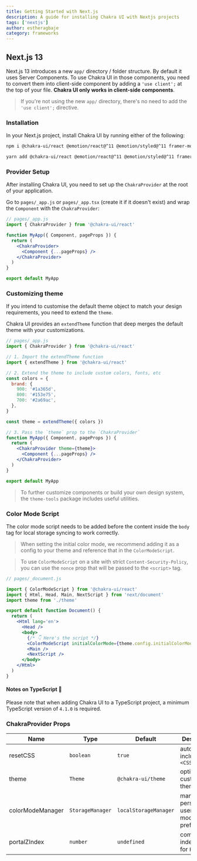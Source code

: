 ```yaml
---
title: Getting Started with Next.js
description: A guide for installing Chakra UI with Nextjs projects
tags: ['nextjs']
author: estheragbaje
category: frameworks
---
```


<Box mt={3}>
  <AspectRatio ratio={16 / 8.84}>
    <VideoPlayer
      width='100%'
      height='100%'
      url='https://www.youtube.com/watch?v=wI2vqXsjsIo'
      config={{
        youtube: {
          playerVars: {
            controls: true,
          },
        },
      }}
    />
  </AspectRatio>
</Box>

## Next.js 13

Next.js 13 introduces a new `app/` directory / folder structure. By default it
uses Server Components. To use Chakra UI in those components, you need to
convert them into client-side component by adding a `'use client';` at the top
of your file. **Chakra UI only works in client-side components**.

> If you're not using the new `app/` directory, there's no need to add the
> `'use client';` directive.

### Installation

In your Next.js project, install Chakra UI by running either of the following:

```bash
npm i @chakra-ui/react @emotion/react@^11 @emotion/styled@^11 framer-motion@^6
```

```bash
yarn add @chakra-ui/react @emotion/react@^11 @emotion/styled@^11 framer-motion@^6
```

### Provider Setup

After installing Chakra UI, you need to set up the `ChakraProvider` at the root
of your application.

Go to `pages/_app.js` or `pages/_app.tsx` (create it if it doesn't exist) and
wrap the `Component` with the `ChakraProvider`:

```jsx live=false
// pages/_app.js
import { ChakraProvider } from '@chakra-ui/react'

function MyApp({ Component, pageProps }) {
  return (
    <ChakraProvider>
      <Component {...pageProps} />
    </ChakraProvider>
  )
}

export default MyApp
```

### Customizing theme

If you intend to customise the default theme object to match your design
requirements, you need to extend the `theme`.

Chakra UI provides an `extendTheme` function that deep merges the default theme
with your customizations.

```jsx live=false
// pages/_app.js
import { ChakraProvider } from '@chakra-ui/react'

// 1. Import the extendTheme function
import { extendTheme } from '@chakra-ui/react'

// 2. Extend the theme to include custom colors, fonts, etc
const colors = {
  brand: {
    900: '#1a365d',
    800: '#153e75',
    700: '#2a69ac',
  },
}

const theme = extendTheme({ colors })

// 3. Pass the `theme` prop to the `ChakraProvider`
function MyApp({ Component, pageProps }) {
  return (
    <ChakraProvider theme={theme}>
      <Component {...pageProps} />
    </ChakraProvider>
  )
}

export default MyApp
```

> To further customize components or build your own design system, the
> `theme-tools` package includes useful utilities.

### Color Mode Script

The color mode script needs to be added before the content inside the `body` tag
for local storage syncing to work correctly.

> When setting the initial color mode, we recommend adding it as a config to
> your theme and reference that in the `ColorModeScript`.

> To use `ColorModeScript` on a site with strict `Content-Security-Policy`, you
> can use the `nonce` prop that will be passed to the `<script>` tag.

```jsx live=false ln={14}
// pages/_document.js

import { ColorModeScript } from '@chakra-ui/react'
import { Html, Head, Main, NextScript } from 'next/document'
import theme from './theme'

export default function Document() {
  return (
    <Html lang='en'>
      <Head />
      <body>
        {/* 👇 Here's the script */}
        <ColorModeScript initialColorMode={theme.config.initialColorMode} />
        <Main />
        <NextScript />
      </body>
    </Html>
  )
}
```

#### Notes on TypeScript 🚨

Please note that when adding Chakra UI to a TypeScript project, a minimum
TypeScript version of `4.1.0` is required.

### ChakraProvider Props

| Name             | Type             | Default               | Description                                         |
| ---------------- | ---------------- | --------------------- | --------------------------------------------------- |
| resetCSS         | `boolean`        | `true`                | automatically includes `<CSSReset />`               |
| theme            | `Theme`          | `@chakra-ui/theme`    | optional custom theme                               |
| colorModeManager | `StorageManager` | `localStorageManager` | manager to persist a users color mode preference in |
| portalZIndex     | `number`         | `undefined`           | common z-index to use for `Portal`                  |
